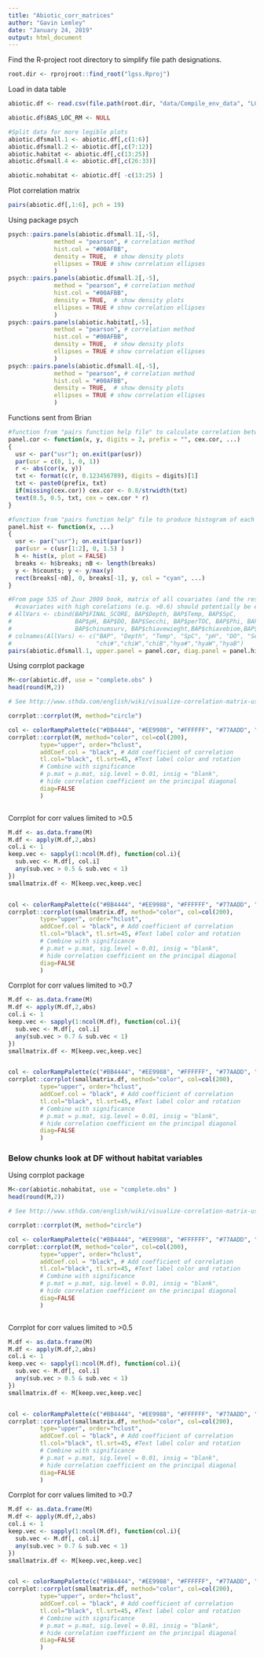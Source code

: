 ```yaml
---
title: "Abiotic_corr_matrices"
author: "Gavin Lemley"
date: "January 24, 2019"
output: html_document
---
```


Find the R-project root directory to simplify file path designations.
```r
root.dir <- rprojroot::find_root("lgss.Rproj")
```

Load in data table
```r

abiotic.df <- read.csv(file.path(root.dir, "data/Compile_env_data", "LGSS_2015_env_numerical_ALL.csv"))

abiotic.df$BAS_LOC_RM <- NULL 

#Split data for more legible plots
abiotic.dfsmall.1 <- abiotic.df[,c(1:6)]
abiotic.dfsmall.2 <- abiotic.df[,c(7:12)]
abiotic.habitat <- abiotic.df[,c(13:25)]
abiotic.dfsmall.4 <- abiotic.df[,c(26:33)]

abiotic.nohabitat <- abiotic.df[ -c(13:25) ]

```

Plot correlation matrix
```r
pairs(abiotic.df[,1:6], pch = 19)
```

Using package psych 
```r
psych::pairs.panels(abiotic.dfsmall.1[,-5], 
             method = "pearson", # correlation method
             hist.col = "#00AFBB",
             density = TRUE,  # show density plots
             ellipses = TRUE # show correlation ellipses
             )
psych::pairs.panels(abiotic.dfsmall.2[,-5], 
             method = "pearson", # correlation method
             hist.col = "#00AFBB",
             density = TRUE,  # show density plots
             ellipses = TRUE # show correlation ellipses
             )
psych::pairs.panels(abiotic.habitat[,-5], 
             method = "pearson", # correlation method
             hist.col = "#00AFBB",
             density = TRUE,  # show density plots
             ellipses = TRUE # show correlation ellipses
             )
psych::pairs.panels(abiotic.dfsmall.4[,-5], 
             method = "pearson", # correlation method
             hist.col = "#00AFBB",
             density = TRUE,  # show density plots
             ellipses = TRUE # show correlation ellipses
             )
```

Functions sent from Brian
```r
#function from "pairs function help file" to calculate correlation between variables, also shown on pg 535 in Zuur 2009
panel.cor <- function(x, y, digits = 2, prefix = "", cex.cor, ...)
{
  usr <- par("usr"); on.exit(par(usr))
  par(usr = c(0, 1, 0, 1))
  r <- abs(cor(x, y))
  txt <- format(c(r, 0.123456789), digits = digits)[1]
  txt <- paste0(prefix, txt)
  if(missing(cex.cor)) cex.cor <- 0.8/strwidth(txt)
  text(0.5, 0.5, txt, cex = cex.cor * r)
}

#function from "pairs function help" file to produce histogram of each variable, also shown on pg 535 in Zuur 2009
panel.hist <- function(x, ...)
{
  usr <- par("usr"); on.exit(par(usr))
  par(usr = c(usr[1:2], 0, 1.5) )
  h <- hist(x, plot = FALSE)
  breaks <- h$breaks; nB <- length(breaks)
  y <- h$counts; y <- y/max(y)
  rect(breaks[-nB], 0, breaks[-1], y, col = "cyan", ...)
}

#From page 535 of Zuur 2009 book, matrix of all covariates (and the response variable) to look for colinearity
  #covariates with high corelations (e.g. >0.6) should potentially be excluded
# AllVars <- cbind(BAP$FINAL_SCORE, BAP$Depth, BAP$Temp, BAP$SpC, 
#                  BAP$pH, BAP$DO, BAP$Secchi, BAP$perTOC, BAP$Phi, BAP$perDreissena,
#                  BAP$chinumsurv, BAP$chiavewieght,BAP$chiavebiom,BAP$hynumsurv,BAP$hyavewieght,BAP$hyavebiom)
# colnames(AllVars) <- c("BAP", "Depth", "Temp", "SpC", "pH", "DO", "Secchi", "perTOC", "Phi", "%Dreissena",
#                        "chi#","chiW","chiB","hya#","hyaW","hyaB")
pairs(abiotic.dfsmall.1, upper.panel = panel.cor, diag.panel = panel.hist)

```

Using corrplot package
```r
M<-cor(abiotic.df, use = "complete.obs" )
head(round(M,2))

# See http://www.sthda.com/english/wiki/visualize-correlation-matrix-using-correlogram for different graph styles

corrplot::corrplot(M, method="circle")

col <- colorRampPalette(c("#BB4444", "#EE9988", "#FFFFFF", "#77AADD", "#4477AA"))
corrplot::corrplot(M, method="color", col=col(200),  
         type="upper", order="hclust", 
         addCoef.col = "black", # Add coefficient of correlation
         tl.col="black", tl.srt=45, #Text label color and rotation
         # Combine with significance
         # p.mat = p.mat, sig.level = 0.01, insig = "blank", 
         # hide correlation coefficient on the principal diagonal
         diag=FALSE 
         )



```

Corrplot for corr values limited to >0.5 
```r

M.df <- as.data.frame(M)
M.df <- apply(M.df,2,abs)
col.i <- 1
keep.vec <- sapply(1:ncol(M.df), function(col.i){
  sub.vec <- M.df[, col.i]
  any(sub.vec > 0.5 & sub.vec < 1)
})
smallmatrix.df <- M[keep.vec,keep.vec]


col <- colorRampPalette(c("#BB4444", "#EE9988", "#FFFFFF", "#77AADD", "#4477AA"))
corrplot::corrplot(smallmatrix.df, method="color", col=col(200),  
         type="upper", order="hclust", 
         addCoef.col = "black", # Add coefficient of correlation
         tl.col="black", tl.srt=45, #Text label color and rotation
         # Combine with significance
         # p.mat = p.mat, sig.level = 0.01, insig = "blank", 
         # hide correlation coefficient on the principal diagonal
         diag=FALSE 
         )
```

Corrplot for corr values limited to >0.7 
```r

M.df <- as.data.frame(M)
M.df <- apply(M.df,2,abs)
col.i <- 1
keep.vec <- sapply(1:ncol(M.df), function(col.i){
  sub.vec <- M.df[, col.i]
  any(sub.vec > 0.7 & sub.vec < 1)
})
smallmatrix.df <- M[keep.vec,keep.vec]


col <- colorRampPalette(c("#BB4444", "#EE9988", "#FFFFFF", "#77AADD", "#4477AA"))
corrplot::corrplot(smallmatrix.df, method="color", col=col(200),  
         type="upper", order="hclust", 
         addCoef.col = "black", # Add coefficient of correlation
         tl.col="black", tl.srt=45, #Text label color and rotation
         # Combine with significance
         # p.mat = p.mat, sig.level = 0.01, insig = "blank", 
         # hide correlation coefficient on the principal diagonal
         diag=FALSE 
         )
```


### Below chunks look at DF without habitat variables 

Using corrplot package
```r
M<-cor(abiotic.nohabitat, use = "complete.obs" )
head(round(M,2))

# See http://www.sthda.com/english/wiki/visualize-correlation-matrix-using-correlogram for different graph styles

corrplot::corrplot(M, method="circle")

col <- colorRampPalette(c("#BB4444", "#EE9988", "#FFFFFF", "#77AADD", "#4477AA"))
corrplot::corrplot(M, method="color", col=col(200),  
         type="upper", order="hclust", 
         addCoef.col = "black", # Add coefficient of correlation
         tl.col="black", tl.srt=45, #Text label color and rotation
         # Combine with significance
         # p.mat = p.mat, sig.level = 0.01, insig = "blank", 
         # hide correlation coefficient on the principal diagonal
         diag=FALSE 
         )



```

Corrplot for corr values limited to >0.5 
```r

M.df <- as.data.frame(M)
M.df <- apply(M.df,2,abs)
col.i <- 1
keep.vec <- sapply(1:ncol(M.df), function(col.i){
  sub.vec <- M.df[, col.i]
  any(sub.vec > 0.5 & sub.vec < 1)
})
smallmatrix.df <- M[keep.vec,keep.vec]


col <- colorRampPalette(c("#BB4444", "#EE9988", "#FFFFFF", "#77AADD", "#4477AA"))
corrplot::corrplot(smallmatrix.df, method="color", col=col(200),  
         type="upper", order="hclust", 
         addCoef.col = "black", # Add coefficient of correlation
         tl.col="black", tl.srt=45, #Text label color and rotation
         # Combine with significance
         # p.mat = p.mat, sig.level = 0.01, insig = "blank", 
         # hide correlation coefficient on the principal diagonal
         diag=FALSE 
         )
```

Corrplot for corr values limited to >0.7 
```r

M.df <- as.data.frame(M)
M.df <- apply(M.df,2,abs)
col.i <- 1
keep.vec <- sapply(1:ncol(M.df), function(col.i){
  sub.vec <- M.df[, col.i]
  any(sub.vec > 0.7 & sub.vec < 1)
})
smallmatrix.df <- M[keep.vec,keep.vec]


col <- colorRampPalette(c("#BB4444", "#EE9988", "#FFFFFF", "#77AADD", "#4477AA"))
corrplot::corrplot(smallmatrix.df, method="color", col=col(200),  
         type="upper", order="hclust", 
         addCoef.col = "black", # Add coefficient of correlation
         tl.col="black", tl.srt=45, #Text label color and rotation
         # Combine with significance
         # p.mat = p.mat, sig.level = 0.01, insig = "blank", 
         # hide correlation coefficient on the principal diagonal
         diag=FALSE 
         )
```


